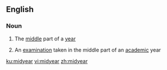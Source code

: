 ==English==

===Noun===
{{en-noun|~}}

# {{context|uncountable|lang=en}} The [[middle]] part of a [[year]]
# {{context|countable|lang=en}} An [[examination]] taken in the middle part of an [[academic]] year

[[ku:midyear]]
[[vi:midyear]]
[[zh:midyear]]
